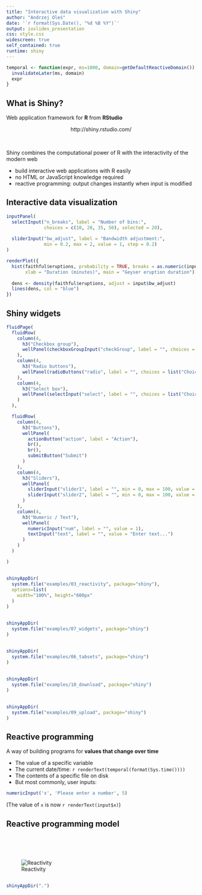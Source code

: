 ```yaml
---
title: "Interactive data visualization with Shiny"
author: "Andrzej Oleś"
date: '`r format(Sys.Date(), "%d %B %Y")`'
output: ioslides_presentation
css: style.css
widescreen: true
self_contained: true
runtime: shiny
---
```


```r
temporal <- function(expr, ms=1000, domain=getDefaultReactiveDomain()) {
  invalidateLater(ms, domain)
  expr
}
```

## What is Shiny?

Web application framework for **R** from **RStudio**

<p align="center">http://shiny.rstudio.com/</p>

<br/>

Shiny combines the computational power of R with the interactivity of the modern web

- build interactive web applications with R easily
- no HTML or JavaScript knowledge required
- reactive programming:
  output changes instantly when input is modified

## Interactive data visualization

```r
inputPanel(
  selectInput("n_breaks", label = "Number of bins:",
              choices = c(10, 20, 35, 50), selected = 20),
  
  sliderInput("bw_adjust", label = "Bandwidth adjustment:",
              min = 0.2, max = 2, value = 1, step = 0.2)
)

renderPlot({
  hist(faithful$eruptions, probability = TRUE, breaks = as.numeric(input$n_breaks),
       xlab = "Duration (minutes)", main = "Geyser eruption duration")
  
  dens <- density(faithful$eruptions, adjust = input$bw_adjust)
  lines(dens, col = "blue")
})
```

## Shiny widgets

```r

fluidPage(
  fluidRow(
    column(4,
      h3("Checkbox group"),
      wellPanel(checkboxGroupInput("checkGroup", label = "", choices = list("Choice 1" = 1, "Choice 2" = 2, "Choice 3" = 3), selected = 1))
    ),
    column(4,
      h3("Radio buttons"),
      wellPanel(radioButtons("radio", label = "", choices = list("Choice 1" = 1, "Choice 2" = 2, "Choice 3" = 3), selected = 1))
    ),
    column(4,
      h3("Select box"),
      wellPanel(selectInput("select", label = "", choices = list("Choice 1" = 1, "Choice 2" = 2, "Choice 3" = 3), selected = 1))
    )
  ),

  fluidRow(
    column(4,
      h3("Buttons"),
      wellPanel(
        actionButton("action", label = "Action"),
        br(),
        br(),
        submitButton("Submit")
      )
    ),
    column(4,
      h3("Sliders"),
      wellPanel(
        sliderInput("slider1", label = "", min = 0, max = 100, value = 50),
        sliderInput("slider2", label = "", min = 0, max = 100, value = c(25, 75))
      )
    ),
    column(4,
      h3("Numeric / Text"),
      wellPanel(
        numericInput("num", label = "", value = 1),
        textInput("text", label = "", value = "Enter text...")
      )
    )
  )

)
```

## <!--Reactive tables and data frames-->

```r
shinyAppDir(
  system.file("examples/03_reactivity", package="shiny"),
  options=list(
    width="100%", height="600px"
  )
)
```

## <!--Help text and submit buttons-->

```r
shinyAppDir(
  system.file("examples/07_widgets", package="shiny")
)
```

## <!--Tabbed panels-->

```r
shinyAppDir(
  system.file("examples/06_tabsets", package="shiny")
)
```

## <!--File download-->

```r
shinyAppDir(
  system.file("examples/10_download", package="shiny")
)
```

## <!--File upload-->

```r
shinyAppDir(
  system.file("examples/09_upload", package="shiny")
)
```

## Reactive programming

A way of building programs for **values that change over time**

- The value of a specific variable
- The current date/time: `r renderText(temporal(format(Sys.time())))`
- The contents of a specific file on disk
- But most commonly, user inputs:
```r
numericInput('x', 'Please enter a number', 5)
```

(The value of `x` is now `r renderText(input$x)`)

## Reactive programming model

<br/><br/><br/>
<p align="center">![Reactivity](reactive.png)</p>

## <!--MA plot explorer-->

```r
shinyAppDir(".")
```
